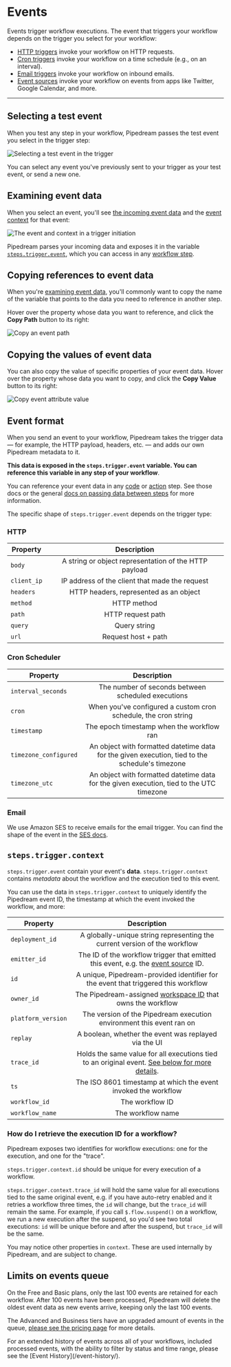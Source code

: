 
# Events

Events trigger workflow executions. The event that triggers your workflow depends on the trigger you select for your workflow:

- [HTTP triggers](/workflows/steps/triggers/#http) invoke your workflow on HTTP requests.
- [Cron triggers](/workflows/steps/triggers/#schedule) invoke your workflow on a time schedule (e.g., on an interval).
- [Email triggers](/workflows/steps/triggers/#email) invoke your workflow on inbound emails.
- [Event sources](/workflows/steps/triggers/#app-based-triggers) invoke your workflow on events from apps like Twitter, Google Calendar, and more.

---



## Selecting a test event

When you test any step in your workflow, Pipedream passes the test event you select in the trigger step:

![Selecting a test event in the trigger](https://res.cloudinary.com/pipedreamin/image/upload/v1648758487/docs/components/CleanShot_2022-03-31_at_16.24.34_pb9jzt.png)

You can select any event you've previously sent to your trigger as your test event, or send a new one.

## Examining event data

When you select an event, you'll see [the incoming event data](#event-format) and the [event context](#steps-trigger-context) for that event:

![The event and context in a trigger initiation](https://res.cloudinary.com/pipedreamin/image/upload/v1648759141/docs/components/CleanShot_2022-03-31_at_16.30.37_jwwwdy.png)

Pipedream parses your incoming data and exposes it in the variable [`steps.trigger.event`](#event-format), which you can access in any [workflow step](/workflows/steps/).

## Copying references to event data

When you're [examining event data](#examining-event-data), you'll commonly want to copy the name of the variable that points to the data you need to reference in another step.

Hover over the property whose data you want to reference, and click the **Copy Path** button to its right:

![Copy an event path](https://res.cloudinary.com/pipedreamin/image/upload/v1648759215/docs/components/CleanShot_2022-03-31_at_16.39.56_lsus2o.gif)

## Copying the values of event data

You can also copy the value of specific properties of your event data. Hover over the property whose data you want to copy, and click the **Copy Value** button to its right:

![Copy event attribute value](https://res.cloudinary.com/pipedreamin/image/upload/v1648759275/docs/components/CleanShot_2022-03-31_at_16.41.02_xgzcsa.gif)

## Event format

When you send an event to your workflow, Pipedream takes the trigger data — for example, the HTTP payload, headers, etc. — and adds our own Pipedream metadata to it.

**This data is exposed in the `steps.trigger.event` variable. You can reference this variable in any step of your workflow**.

You can reference your event data in any [code](/code/) or [action](/components#actions) step. See those docs or the general [docs on passing data between steps](/workflows/steps/) for more information.

The specific shape of `steps.trigger.event` depends on the trigger type:

### HTTP

| Property    |                      Description                      |
| ----------- | :---------------------------------------------------: |
| `body`      | A string or object representation of the HTTP payload |
| `client_ip` |    IP address of the client that made the request     |
| `headers`   |        HTTP headers, represented as an object         |
| `method`    |                      HTTP method                      |
| `path`      |                   HTTP request path                   |
| `query`     |                     Query string                      |
| `url`       |                  Request host + path                  |

### Cron Scheduler

| Property              |                                           Description                                           |
| --------------------- | :---------------------------------------------------------------------------------------------: |
| `interval_seconds`    |                       The number of seconds between scheduled executions                        |
| `cron`                |                 When you've configured a custom cron schedule, the cron string                  |
| `timestamp`           |                            The epoch timestamp when the workflow ran                            |
| `timezone_configured` | An object with formatted datetime data for the given execution, tied to the schedule's timezone |
| `timezone_utc`        |    An object with formatted datetime data for the given execution, tied to the UTC timezone     |

### Email

We use Amazon SES to receive emails for the email trigger. You can find the shape of the event in the [SES docs](https://docs.aws.amazon.com/ses/latest/DeveloperGuide/receiving-email-notifications-contents.html).

## `steps.trigger.context`

`steps.trigger.event` contain your event's **data**. `steps.trigger.context` contains _metadata_ about the workflow and the execution tied to this event.

You can use the data in `steps.trigger.context` to uniquely identify the Pipedream event ID, the timestamp at which the event invoked the workflow, and more:

| Property           |                                                                     Description                                                                      |
| ------------------ | :--------------------------------------------------------------------------------------------------------------------------------------------------: |
| `deployment_id`    |                                      A globally-unique string representing the current version of the workflow                                       |
| `emitter_id`       |                            The ID of the workflow trigger that emitted this event, e.g. the [event source](/sources) ID.                             |
| `id`               |                                  A unique, Pipedream-provided identifier for the event that triggered this workflow                                  |
| `owner_id`         |                        The Pipedream-assigned [workspace ID](/workspaces/#finding-your-workspace-s-id) that owns the workflow                        |
| `platform_version` |                                         The version of the Pipedream execution environment this event ran on                                         |
| `replay`           |                                                 A boolean, whether the event was replayed via the UI                                                 |
| `trace_id`         | Holds the same value for all executions tied to an original event. [See below for more details](#how-do-i-retrieve-the-execution-id-for-a-workflow). |
| `ts`               |                                            The ISO 8601 timestamp at which the event invoked the workflow                                            |
| `workflow_id`      |                                                                   The workflow ID                                                                    |
| `workflow_name`    |                                                                  The workflow name                                                                   |

### How do I retrieve the execution ID for a workflow?

Pipedream exposes two identifies for workflow executions: one for the execution, and one for the "trace".

`steps.trigger.context.id` should be unique for every execution of a workflow.

`steps.trigger.context.trace_id` will hold the same value for all executions tied to the same original event, e.g. if you have auto-retry enabled and it retries a workflow three times, the `id` will change, but the `trace_id` will remain the same. For example, if you call `$.flow.suspend()` on a workflow, we run a new execution after the suspend, so you'd see two total executions: `id` will be unique before and after the suspend, but `trace_id` will be the same.

You may notice other properties in `context`. These are used internally by Pipedream, and are subject to change.

## Limits on events queue

On the Free and Basic plans, only the last 100 events are retained for each workflow. After 100 events have been processed, Pipedream will delete the oldest event data as new events arrive, keeping only the last 100 events.

The Advanced and Business tiers have an upgraded amount of events in the queue, [please see the pricing page](https://pipedream.com/pricing) for more details.

<Callout type="info" emoji="ℹ️">
For an extended history of events across all of your workflows, included processed events, with the ability to filter by status and time range, please see the [Event History](/event-history/).
</Callout>

